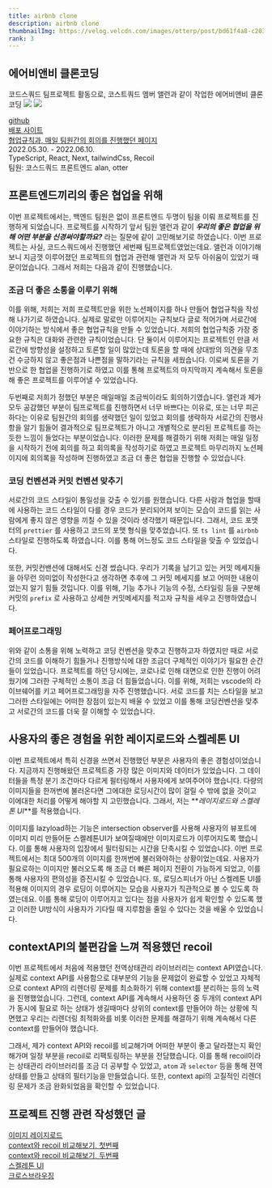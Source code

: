 ```yaml
---
title: airbnb clone
description: airbnb clone
thumbnailImg: https://velog.velcdn.com/images/otterp/post/bd61f4a8-c203-4c93-97e9-b84cef91279a/image.png
rank: 3
---
```


## 에어비앤비 클론코딩

코드스쿼드 팀프로젝트 활동으로, 코스트쿼드 멤버 앨런과 같이 작업한 에어비앤비 클론 코딩
![](https://velog.velcdn.com/images/otterp/post/a3b03e29-45d3-445f-9df7-f0ab3a4c4492/image.png)
![](https://velog.velcdn.com/images/otterp/post/9bf1b37e-1163-483b-a594-923e19187c51/image.png)

[github](https://github.com/otterp012/airbnb)  
[배포 사이트](http://otterp.s3-website.ap-northeast-2.amazonaws.com/)  
[협업규칙과, 매일 팀원간의 회의를 진행했던 페이지](https://www.notion.so/5fbf236e78d34110b740ce47e5f2509a)  
2022.05.30. - 2022.06.10.  
TypeScript, React, Next, tailwindCss, Recoil  
팀원: 코스드쿼드 프론트엔드 alan, otter

## 프론트엔드끼리의 좋은 협업을 위해

이번 프로젝트에서는, 백엔드 팀원은 없이 프론트엔드 두명이 팀을 이뤄 프로젝트를 진행하게 되었습니다. 프로젝트를 시작하기 앞서 팀원 앨런과 같이 **_우리의 좋은 협업을 위해 어떤 부분을 신경써야할까요?_** 라는 질문에 같이 고민해보기로 하였습니다. 이번 프로젝트는 사실, 코드스쿼드에서 진행했던 세번째 팀프로젝트였었는데요. 앨런과 이야기해보니 지금껏 이루어졌던 프로젝트의 협업과 관련해 앨런과 저 모두 아쉬움이 있었기 때문이었습니다. 그래서 저희는 다음과 같이 진행했습니다.

### 조금 더 좋은 소통을 이루기 위해

이를 위해, 저희는 저희 프로젝트만을 위한 노션페이지를 하나 만들어 협업규칙을 작성해 나가기로 하였습니다. 실제로 말로만 이루어지는 규칙보다 글로 적어가며 서로간에 이야기하는 방식에서 좋은 협업규칙을 만들 수 있었습니다. 저희의 협업규칙중 가장 중요한 규칙은 대화와 관련한 규칙이었습니다. 단 둘이서 이루어지는 프로젝트인 만큼 서로간에 방향성을 설정하고 토론할 일이 많았는데 토론을 할 때에 상대방의 의견을 무조건 수긍하지 않고 좋은점과 나쁜점을 말하기라는 규칙을 세웠습니다. 이로써 토론을 기반으로 한 협업을 진행하기로 하였고 이를 통해 프로젝트의 마지막까지 계속해서 토론을 해 좋은 프로젝트를 이루어낼 수 있었습니다.

두번째로 저희가 정했던 부분은 매일매일 조금씩이라도 회의하기였습니다. 앨런과 제가 모두 공감했던 부분이 팀프로젝트를 진행하면서 너무 바쁘다는 이유로, 또는 너무 피곤하다는 이유로 팀원간의 회의를 생략했던 일이 있었고 회의를 생략하자 서로간의 진행사항을 알기 힘들어 결과적으로 팀프로젝트가 아니고 개별적으로 분리된 프로젝트를 하는듯한 느낌이 들었다는 부분이었습니다. 이러한 문제를 해결하기 위해 저희는 매일 일정을 시작하기 전에 회의를 하고 회의록을 작성하기로 하였고 프로젝트 마무리까지 노션페이지에 회의록을 작성하며 진행하였고 조금 더 좋은 협업을 진행할 수 있었습니다.

### 코딩 컨벤션과 커밋 컨벤션 맞추기

서로간의 코드 스타일이 통일성을 갖출 수 있기를 원했습니다. 다른 사람과 협업을 할때에 사용하는 코드 스타일이 다를 경우 코드가 분리되어져 보이는 모습이 코드를 읽는 사람에게 좋지 않은 영향을 끼칠 수 있을 것이라 생각했기 때문입니다. 그래서, 코드 포맷터의 `prettier` 를 사용하고 코드의 포맷 형식을 맞추었습니다. 또 `ts lint` 를 `airbnb` 스타일로 진행하도록 하였습니다. 이를 통해 어느정도 코드 스타일을 맞출 수 있었습니다.

또한, 커밋컨밴션에 대해서도 신경 썼습니다. 우리가 기록을 남기고 있는 커밋 메세지들을 아무런 의미없이 작성한다고 생각하면 추후에 그 커밋 메세지를 보고 어떠한 내용이었는지 알기 힘들 것입니다. 이를 위해, 기능 추가나 기능의 수정, 스타일링 등을 구분해 커밋의 `prefix` 로 사용하고 상세한 커밋메세지를 적고자 규칙을 세우고 진행하였습니다.

### 페어프로그래밍

위와 같이 소통을 위해 노력하고 코딩 컨벤션을 맞추고 진행하고자 하였지만 때로 서로간의 코드를 이해하기 힘들거나 진행방식에 대한 조금더 구체적인 이야기가 필요한 순간들이 있었습니다. 프로젝트를 하던 당시에는, 코로나로 인해 대면으로 인한 진행이 어려웠기에 그러한 구체적인 소통이 조금 더 힘들었습니다. 이를 위해, 저희는 vscode의 라이브쉐어를 키고 페어프로그래밍을 자주 진행했습니다. 서로 코드를 치는 스타일을 보고 그러한 스타일에는 어떠한 장점이 있는지 배울 수 있었고 이를 통해 코딩컨벤션을 맞추고 서로간의 코드를 더욱 잘 이해할 수 있었습니다.

## 사용자의 좋은 경험을 위한 레이지로드와 스켈레톤 UI

이번 프로젝트에서 특히 신경을 쓰면서 진행했던 부분은 사용자의 좋은 경험성이었습니다. 지금까지 진행해왔던 프로젝트중 가장 많은 이미지와 데이터가 있었습니다. 그 데이터들을 특정 분기 조건마다 다르게 필터링해서 사용자에게 보여주어야 했습니다. 다량의 이미지들을 한꺼번에 불러온다면 그에대한 로딩시간이 많이 걸릴 수 밖에 없을 것이고 이에대한 처리를 어떻게 해야할 지 고민했습니다. 그래서, 저는 **_레이지로드와 스켈레톤 UI_**를 적용했습니다.

이미지를 lazyload하는 기능은 intersection observer를 사용해 사용자의 뷰포트에 이미지 미리 만들어둔 스켈레톤UI가 보여질때에만 이미지로드가 이루어지도록 했습니다. 이를 통해 사용자의 입장에서 필터링되는 시간을 단축시킬 수 있었습니다. 이번 프로젝트에서는 최대 500개의 이미지를 한꺼번에 불러와야하는 상황이었는데요. 사용자가 필요로하는 이미지만 불러오도록 해 조금 더 빠른 페이지 전환이 가능하게 되었고, 이를 통해 사용자의 편의성을 증진시킬 수 있었습니다. 또, 로딩스피너가 아닌 스켈레톤 UI를 적용해 이미지의 경우 로딩이 이루어지는 모습을 사용자가 직관적으로 볼 수 있도록 하였는데요. 이를 통해 로딩이 이루어지고 있다는 점을 사용자가 쉽게 확인할 수 있도록 했고 이러한 UI방식이 사용자가 기다릴 때 지루함을 줄일 수 있다는 것을 배울 수 있었습니다.

## contextAPI의 불편감을 느껴 적용했던 recoil

이번 프로젝트에서 처음에 적용했던 전역상태관리 라이브러리는 context API였습니다. 실제로 context API를 사용함으로 대부분의 기능을 문제없이 완료할 수 있었고 자체적으로 context API의 리렌더링 문제를 최소화하기 위해 context를 분리하는 등의 노력을 진행했었습니다. 그런데, context API를 계속해서 사용하던 중 두개의 context API가 동시에 필요로 하는 상태가 생길때마다 상위의 context를 만들어야 하는 상황에 직면했고 우리는 리렌더링 최적화와를 비롯 이러한 문제를 해결하기 위해 계속해서 다른 context를 만들어야 했습니다.

그래서, 제가 context API와 recoil를 비교해가며 어떠한 부분이 좋고 달라졌는지 확인해가며 일정 부분을 recoil로 리팩토링하는 부분을 전담했습니다. 이를 통해 recoil이라는 상태관리 라이브러리를 조금 더 공부할 수 있었고, `atom` 과 `selector` 등을 통해 젼역상태를 만들고 상태의 필터기능을 만들었습니다. 또한, context api의 고질적인 리렌더링 문제가 조금 완화되었음을 확인할 수 있었습니다.

## 프로젝트 진행 관련 작성했던 글

[이미지 레이지로드](https://otter-log.world/post/react-lazyload)  
[context와 recoil 비교해보기, 첫번째](https://otter-log.world/post/react-conext_recoil)  
[context와 recoil 비교해보기, 두번째](https://otter-log.world/post/react-context_recoil2)  
[스켈레톤 UI](https://otter-log.world/post/react-skeletonUI)  
[크로스브라우징](https://otter-log.world/post/common_crossbrowsing)
